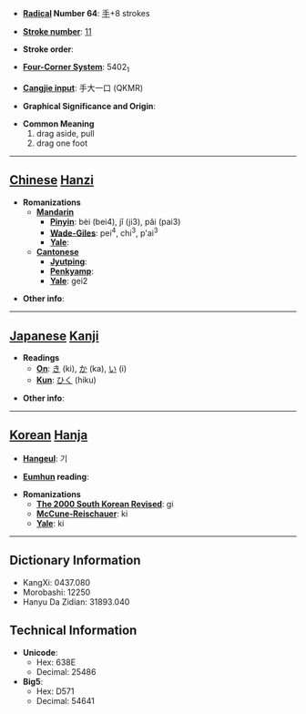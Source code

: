 * '''[[Wiktionary:Chinese radical index| Radical]] Number 64''': [[Wiktionary:Chinese radical index 手|手]]+8 strokes

* '''[[Wiktionary:Chinese total strokes index|Stroke number]]''': [[Wiktionary:Chinese total strokes index 11|11]]

* '''Stroke order''': 

* '''[[Wiktionary:Chinese four corner index|Four-Corner System]]''': 5402<sub>1</sub>

* '''[[Wiktionary:Chinese Cangjie index|Cangjie input]]''': 手大一口 (QKMR)

* '''Graphical Significance and Origin''': 

* '''Common Meaning'''
*#drag aside, pull
*# drag one foot


----

== [[Chinese]] [[Hanzi]] ==

* '''Romanizations'''
** '''[[Mandarin]]'''
*** '''[[Pinyin]]''': bèi (bei4), jǐ (ji3), pǎi (pai3)
*** '''[[Wade-Giles]]''': pei<sup>4</sup>, chi<sup>3</sup>, p'ai<sup>3</sup>
*** '''[[Yale]]''': 
** '''[[Cantonese]]'''
*** '''[[Jyutping]]''':
*** '''[[Penkyamp]]''': 
*** '''[[Yale]]''': gei2

* '''Other info''': 

----

== [[Japanese]] [[Kanji]] ==

* '''Readings'''
** '''[[On]]''': [[き]] (ki), [[か]] (ka), [[い]] (i)
** '''[[Kun]]''': [[ひく]] (hiku)

* '''Other info''':  

----

== [[Korean]] [[Hanja]] ==

* '''[[Hangeul]]''': 기

* '''[[Eumhun]] reading''': 

* '''Romanizations'''
** '''[[The 2000 South Korean Revised Romanization|The 2000 South Korean Revised]]''': gi
** '''[[McCune-Reischauer]]''': ki
** '''[[Yale]]''': ki

----

== Dictionary Information ==

* KangXi: 0437.080
* Morobashi: 12250
* Hanyu Da Zidian: 31893.040

== Technical Information ==

* '''Unicode''':
** Hex: 638E
** Decimal: 25486
* '''Big5''':
** Hex: D571
** Decimal: 54641